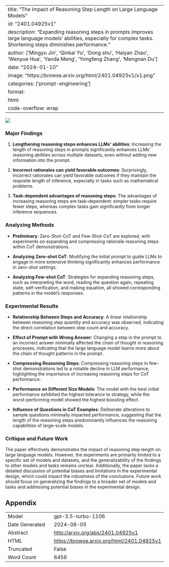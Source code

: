 
---
title: "The Impact of Reasoning Step Length on Large Language Models"
id: "2401.04925v1"
description: "Expanding reasoning steps in prompts improves large language models' abilities, especially for complex tasks. Shortening steps diminishes performance."
author: ['Mingyu Jin', 'Qinkai Yu', 'Dong shu', 'Haiyan Zhao', 'Wenyue Hua', 'Yanda Meng', 'Yongfeng Zhang', 'Mengnan Du']
date: "2024-01-10"
image: "https://browse.arxiv.org/html/2401.04925v1/x1.png"
categories: ['prompt-engineering']
format:
  html:
    code-overflow: wrap
---

![](https://browse.arxiv.org/html/2401.04925v1/x1.png)

### Major Findings

1. **Lengthening reasoning steps enhances LLMs' abilities**: Increasing the length of reasoning steps in prompts significantly enhances LLMs' reasoning abilities across multiple datasets, even without adding new information into the prompt.
   
2. **Incorrect rationales can yield favorable outcomes**: Surprisingly, incorrect rationales can yield favorable outcomes if they maintain the requisite length of inference, especially in tasks such as mathematical problems.

3. **Task-dependent advantages of reasoning steps**: The advantages of increasing reasoning steps are task-dependent: simpler tasks require fewer steps, whereas complex tasks gain significantly from longer inference sequences.

### Analyzing Methods

- **Preliminary**: Zero-Shot-CoT and Few-Shot-CoT are explored, with experiments on expanding and compressing rationale reasoning steps within CoT demonstrations.

- **Analyzing Zero-shot CoT**: Modifying the initial prompt to guide LLMs to engage in more extensive thinking significantly enhances performance in zero-shot settings.

- **Analyzing Few-shot CoT**: Strategies for expanding reasoning steps, such as interpreting the word, reading the question again, repeating state, self-verification, and making equation, all showed corresponding patterns in the model's responses.

### Experimental Results

- **Relationship Between Steps and Accuracy**: A linear relationship between reasoning step quantity and accuracy was observed, indicating the direct correlation between step count and accuracy.

- **Effect of Prompt with Wrong Answer**: Changing a step in the prompt to an incorrect answer minimally affected the chain of thought in reasoning processes, indicating that the large language model learns more about the chain of thought patterns in the prompt.

- **Compressing Reasoning Steps**: Compressing reasoning steps in few-shot demonstrations led to a notable decline in LLM performance, highlighting the importance of increasing reasoning steps for CoT performance.

- **Performance on Different Size Models**: The model with the best initial performance exhibited the highest tolerance to strategy, while the worst-performing model showed the highest boosting effect.

- **Influence of Questions in CoT Examples**: Deliberate alterations to sample questions minimally impacted performance, suggesting that the length of the reasoning steps predominantly influences the reasoning capabilities of large-scale models.

### Critique and Future Work

The paper effectively demonstrates the impact of reasoning step length on large language models. However, the experiments are primarily limited to a specific set of models and datasets, and the generalizability of the findings to other models and tasks remains unclear. Additionally, the paper lacks a detailed discussion of potential biases and limitations in the experimental design, which could impact the robustness of the conclusions. Future work should focus on generalizing the findings to a broader set of models and tasks and addressing potential biases in the experimental design.

## Appendix

|          |          |
|----------|----------|
| Model     | gpt-3.5-turbo-1106       |
| Date Generated     | 2024-06-05       |
| Abstract | [http://arxiv.org/abs/2401.04925v1](http://arxiv.org/abs/2401.04925v1)        |
| HTML     | [https://browse.arxiv.org/html/2401.04925v1](https://browse.arxiv.org/html/2401.04925v1)       |
| Truncated       | False       |
| Word Count       | 6456       |